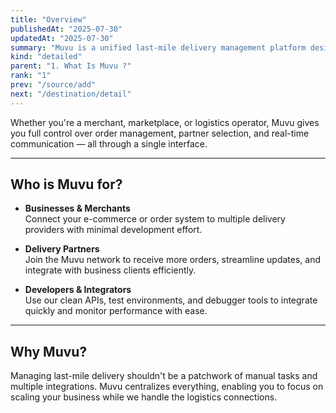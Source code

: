 ```yaml
---
title: "Overview"
publishedAt: "2025-07-30"
updatedAt: "2025-07-30"
summary: "Muvu is a unified last-mile delivery management platform designed for seamless integration between businesses and logistics partners. Acting as a smart API hub, Muvu simplifies the dispatch and delivery process through a centralized system that bridges e-commerce platforms with multiple delivery service providers."
kind: "detailed"
parent: "1. What Is Muvu ?"
rank: "1"
prev: "/source/add"
next: "/destination/detail"
---
```


Whether you're a merchant, marketplace, or logistics operator, Muvu gives you full control over order management, partner selection, and real-time communication — all through a single interface.

---

## Who is Muvu for?

- **Businesses & Merchants**  
  Connect your e-commerce or order system to multiple delivery providers with minimal development effort.

- **Delivery Partners**  
  Join the Muvu network to receive more orders, streamline updates, and integrate with business clients efficiently.

- **Developers & Integrators**  
  Use our clean APIs, test environments, and debugger tools to integrate quickly and monitor performance with ease.

---

## Why Muvu?

Managing last-mile delivery shouldn't be a patchwork of manual tasks and multiple integrations. Muvu centralizes everything, enabling you to focus on scaling your business while we handle the logistics connections.
